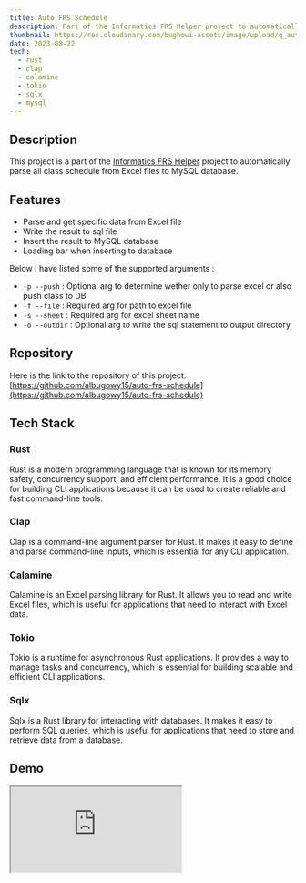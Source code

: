 ```yaml
---
title: Auto FRS Schedule
description: Part of the Informatics FRS Helper project to automatically parse all class schedule from Excel files to MySQL database.
thumbnail: https://res.cloudinary.com/bughowi-assets/image/upload/q_auto/projects-auto-frs-schedule.png
date: 2023-08-22
tech:
  - rust
  - clap
  - calamine
  - tokio
  - sqlx
  - mysql
---
```


## Description

This project is a part of the [Informatics FRS Helper](https://github.com/albugowy15/informatics-frs-helper) project to automatically parse all class schedule from Excel files to MySQL database.

## Features

- Parse and get specific data from Excel file
- Write the result to sql file
- Insert the result to MySQL database
- Loading bar when inserting to database

Below I have listed some of the supported arguments :

- `-p --push` : Optional arg to determine wether only to parse excel or also push class to DB
- `-f --file` : Required arg for path to excel file
- `-s --sheet` : Required arg for excel sheet name
- `-o --outdir` : Optional arg to write the sql statement to output directory


## Repository

Here is the link to the repository of this project: [https://github.com/albugowy15/auto-frs-schedule](https://github.com/albugowy15/auto-frs-schedule)

## Tech Stack

### Rust

Rust is a modern programming language that is known for its memory safety, concurrency support, and efficient performance. It is a good choice for building CLI applications because it can be used to create reliable and fast command-line tools.

### Clap

Clap is a command-line argument parser for Rust. It makes it easy to define and parse command-line inputs, which is essential for any CLI application.

### Calamine

Calamine is an Excel parsing library for Rust. It allows you to read and write Excel files, which is useful for applications that need to interact with Excel data.

### Tokio 

Tokio is a runtime for asynchronous Rust applications. It provides a way to manage tasks and concurrency, which is essential for building scalable and efficient CLI applications.

### Sqlx

Sqlx is a Rust library for interacting with databases. It makes it easy to perform SQL queries, which is useful for applications that need to store and retrieve data from a database.

## Demo

<div class="relative overflow-hidden w-full pt-[56.25%]">
  <iframe class="absolute top-0 bottom-0 left-0 right-0 w-full h-full" src="https://www.youtube.com/embed/ZZYkbBCab1o"></iframe>
</div>
